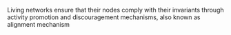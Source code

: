 
Living networks ensure that their nodes comply with their invariants through activity promotion and discouragement mechanisms, also known as alignment mechanism
